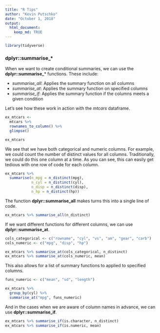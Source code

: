 ```yaml
---
title: "R Tips"
author: "Kevin Putschko"
date: "October 1, 2018"
output: 
  html_document:
    keep_md: TRUE
---
```


```r
library(tidyverse)
```

### dplyr::summarise_*

When we want to create conditional summaries, we can use the **dplyr::summarise_*** functions.  These include:

- *summarise_all*: Applies the summary function on all columns
- *summarise_at*: Applies the summary function on specified columns
- *summarise_if*: Applies the summary function if the columns meets a given condition

Let's see how these work in action with the *mtcars* dataframe.

```r
ex_mtcars <- 
  mtcars %>% 
  rownames_to_column() %>% 
  glimpse()

ex_mtcars
```

We see that we have both categorical and numeric columns.  For example, we could count the number of distinct values for all columns.  Traditionally, we could do this one column at a time. As you can see, this can easily get tedious with one row of code for each column.

```r
ex_mtcars %>% 
  summarise(n_mpg = n_distinct(mpg),
            n_cyl = n_distinct(cyl),
            n_disp = n_distinct(disp),
            n_hp = n_distinct(hp))
```

The function **dplyr::summarise_all** makes turns this into a single line of code.

```r
ex_mtcars %>% summarise_all(n_distinct)
```

If we want different functions for different columns, we can use **dplyr::summarise_at**.

```r
cols_categorical <- c("rowname", "cyl", "vs", "am", "gear", "carb")
cols_numeric <- c("mpg", "disp", "hp")

ex_mtcars %>% summarise_at(cols_categorical, n_distinct)
ex_mtcars %>% summarise_at(cols_numeric, mean)

```

This also allows for a list of summary functions to applied to specified columns.

```r
funs_numeric <- c("mean", "sd", "length")

ex_mtcars %>% 
  group_by(cyl) %>% 
  summarise_at("mpg", funs_numeric)
```

And in the cases when we are aware of column names in advance, we can use **dplyr::summarise_if**.

```r
ex_mtcars %>% summarise_if(is.character, n_distinct)
ex_mtcars %>% summarise_if(is.numeric, mean)
```



